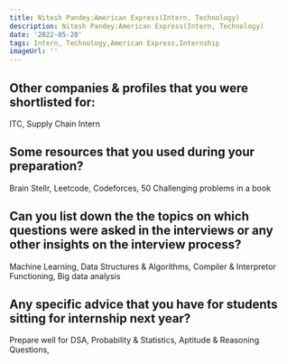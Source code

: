 ```yaml
---
title: Nitesh Pandey:American Express(Intern, Technology)
description: Nitesh Pandey:American Express(Intern, Technology)
date: '2022-05-20'
tags: Intern, Technology,American Express,Internship
imageUrl: ''
---
```


## Other companies & profiles that you were shortlisted for:
ITC, Supply Chain Intern

## Some resources that you used during your preparation?
Brain Stellr, Leetcode, Codeforces, 50 Challenging problems in a book

## Can you list down the the topics on which questions were asked in the interviews or any other insights on the interview process?
Machine Learning, Data Structures & Algorithms, Compiler & Interpretor Functioning, Big data analysis
## Any specific advice that you have for students sitting for internship next year?
Prepare well for DSA, Probability & Statistics, Aptitude & Reasoning Questions, 

